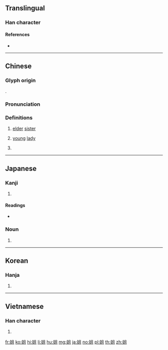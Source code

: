 {{character info/new}}
{{also|姊|姉}}
==Translingual==
{{stroke order}}

===Han character===
{{Han char|rn=38|rad=女|as=05|sn=8|four=47410|canj=VBM|ids=⿰女且}}

====References====
* {{Han ref|kx=0258.270|dkj=06172|dj=0524.040|hdz=21036.080|uh=59D0|ud=22992|bh=A96A|bd=43370}}

----

==Chinese==
{{zh-forms}}

===Glyph origin===
{{Han etym}}
{{Han compound|女|且|c1=s|c2=p|t1=woman|ls=psc}}.

===Pronunciation===
{{zh-pron
|m=jiě
|c=ze2
|h=pfs=chiá
|md=ciā
|mn=ché/chí/chiá
|w=2ji,2jia
|mc=y
|oc=y
|cat=n
}}

===Definitions===
{{zh-hanzi}}

# [[elder]] [[sister]]
#: {{zh-l|姐姐|elder sister}}
#: {{zh-l|姐妹|sisters}}
# [[young]] [[lady]]
#: {{zh-l|小姐|young lady, Miss}}
# {{lb|zh|Sichuanese}} 
#: {{zh-l|小姐|mother}}

----

==Japanese==

===Kanji===
{{ja-kanji|grade=|rs=女05}}

# {{defn|lang=ja|sort=女05}}

====Readings====
* {{ja-readings|on=[[そ]] (so), [[しゃ]] (sha)|kun=[[あね]] (ane), [[あねご]] (anego), [[ねえ]] (nee), [[ねえさん]] (neesan)}}

===Noun===
{{ja-noun|あね}}

# {{alternative form of|姉|lang=ja}}

----

==Korean==

===Hanja===
{{ko-hanja|hangeul=저}}

# {{defn|lang=ko|sort=女05}}

----

==Vietnamese==

===Han character===
{{vi-hantu|[[thư]], [[tỉ]], [[tả]]|rs=女05}}

# {{defn|lang=vi|sort=女05}}

[[fr:姐]]
[[ko:姐]]
[[hi:姐]]
[[li:姐]]
[[hu:姐]]
[[mg:姐]]
[[ja:姐]]
[[no:姐]]
[[pl:姐]]
[[th:姐]]
[[zh:姐]]